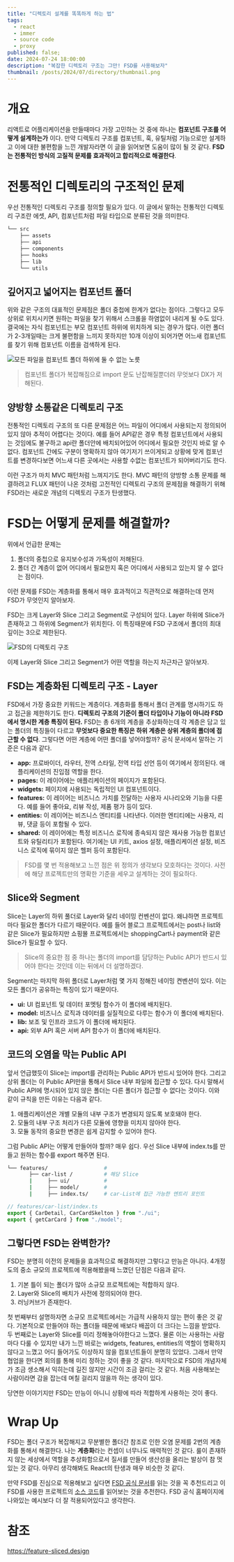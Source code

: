 ```yaml
---
title: "디렉토리 설계를 똑똑하게 하는 법"
tags:
  - react
  - immer
  - source code
  - proxy
published: false;
date: 2024-07-24 18:00:00
description: "복잡한 디렉토리 구조는 그만! FSD를 사용해보자"
thumbnail: /posts/2024/07/directory/thumbnail.png
---
```


# 개요
리액트로 어플리케이션을 만들때마다 가장 고민하는 것 중에 하나는 **컴포넌트 구조를 어떻게 설계하는가** 이다. 만약 디렉토리 구조를 컴포넌트, 훅, 유틸처럼 기능으로만 설계하고 이에 대한 불편함을 느낀 개발자라면 이 글을 읽어보면 도움이 많이 될 것 같다. **FSD는 전통적인 방식의 고질적 문제를 효과적이고 합리적으로 해결한다**.

# 전통적인 디렉토리의 구조적인 문제
우선 전통적인 디렉토리 구조를 정의할 필요가 있다. 이 글에서 말하는 전통적인 디렉토리 구조란 에셋, API, 컴포넌트처럼 파일 타입으로 분류된 것을 의미한다.

```bash
└── src
    ├── assets
    ├── api
    ├── components
    ├── hooks
    ├── lib
    └── utils
```

## 깊어지고 넓어지는 컴포넌트 폴더
위와 같은 구조의 대표적인 문제점은 폴더 중첩에 한계가 없다는 점이다. 그렇다고 모두 상위로 위치시키면 원하는 파일을 찾기 위해서 스크롤을 하염없이 내리게 될 수도 있다. 결국에는 자식 컴포넌트는 부모 컴포넌트 하위에 위치하게 되는 경우가 많다. 이런 폴더가 2-3개일때는 크게 불편함을 느끼지 못하지만 10개 이상이 되어가면 어느새 컴포넌트를 찾기 위해 컴포넌트 이름을 검색하게 된다.

![모든 파일을 컴포넌트 폴더 하위에 둘 수 없는 노릇](/posts/2024/07/directory/image_1.webp)


> 컴포넌트 폴더가 복잡해짐으로 import 문도 난잡해질뿐더러 무엇보다 DX가 저해된다.

## 양방향 소통같은 디렉토리 구조
전통적인 디렉토리 구조의 또 다른 문제점은 어느 파일이 어디에서 사용되는지 정의되어있지 않아 추적이 어렵다는 것이다. 예를 들어 API같은 경우 특정 컴포넌트에서 사용되는 것임에도 불구하고 api란 폴더안에 배치되어있어 어디에서 필요한 것인지 바로 알 수 없다. 컴포넌트 간에도 구분이 명확하지 않아 여기저기 쓰이게되고 상황에 맞게 컴포넌트를 변경하다보면 어느새 다른 곳에서는 사용할 수없는 컴포넌트가 되어버리기도 한다.

이런 구조가 마치 MVC 패턴처럼 느껴지기도 한다. MVC 패턴의 양방향 소통 문제를 해결하려고 FLUX 패턴이 나온 것처럼 고전적인 디렉토리 구조의 문제점을 해결하기 위해 FSD라는 새로운 개념의 디렉토리 구조가 탄생했다.

# FSD는 어떻게 문제를 해결할까?
위에서 언급한 문제는
1. 폴더의 중첩으로 유지보수성과 가독성이 저해된다.
2. 폴더 간 계층이 없어 어디에서 필요한지 혹은 어디에서 사용되고 있는지 알 수 없다는 점이다.

이런 문제를 FSD는 계층화를 통해서 매우 효과적이고 직관적으로 해결하는데 먼저 FSD가 무엇인지 알아보자.

FSD는 크게 Layer와 Slice 그리고 Segment로 구성되어 있다. Layer 하위에 Slice가 존재하고 그 하위에 Segment가 위치힌다. 이 특징때문에 FSD 구조에서 폴더의 최대 깊이는 3으로 제한된다.

![FSD의 디렉토리 구조](/posts/2024/07/directory/image_2.png)

이제 Layer와 Slice 그리고 Segment가 어떤 역할을 하는지 차근차근 알아보자.

## FSD는 계층화된 디렉토리 구조 - Layer
FSD에서 가장 중요한 키워드는 계층이다. 계층화를 통해서 폴더 관계를 명시하기도 하고 접근을 제한하기도 한다. **디렉토리 구조의 기준이 폴더 타입이나 기능이 아니라 FSD에서 명시한 계층 특징이 된다.** FSD는 총 6개의 계층을 추상화하는데 각 계층은 담고 있는 폴더의 특징들이 다르고 **무엇보다 중요한 특징은 하위 계층은 상위 계층의 폴더에 접근할 수 없다**. 그렇다면 어떤 계층에 어떤 폴더를 넣어야할까? 공식 문서에서 말하는 기준은 다음과 같다.

- **app:** 프로바이더, 라우터, 전역 스타일, 전역 타입 선언 등이 여기에서 정의된다. 애플리케이션의 진입점 역할을 한다.
- **pages:** 이 레이어에는 애플리케이션의 페이지가 포함된다.
- **widgets:** 페이지에 사용되는 독립적인 UI 컴포넌트이다.
- **features:** 이 레이어는 비즈니스 가치를 전달하는 사용자 시나리오와 기능을 다룬다. 예를 들어 좋아요, 리뷰 작성, 제품 평가 등이 있다.
- **entities:** 이 레이어는 비즈니스 엔티티를 나타낸다. 이러한 엔티티에는 사용자, 리뷰, 댓글 등이 포함될 수 있다.
- **shared:** 이 레이어에는 특정 비즈니스 로직에 종속되지 않은 재사용 가능한 컴포넌트와 유틸리티가 포함된다. 여기에는 UI 키트, axios 설정, 애플리케이션 설정, 비즈니스 로직에 묶이지 않은 헬퍼 등이 포함된다.

> FSD를 몇 번 적용해보고 느낀 점은 위 정의가 생각보다 모호하다는 것이다. 사전에 해당 프로젝트만의 명확한 기준을 세우고 설계하는 것이 필요하다.

## Slice와 Segment
Slice는 Layer의 하위 풀더로 Layer와 달리 네이밍 컨벤션이 없다. 왜냐하면 프로젝트마다 필요한 폴더가 다르기 때문이다. 예를 들어 블로그 프로젝트에서는 post나 list와 같은 Slice가 필요하지만 쇼핑몰 프로젝트에서는 shoppingCart나 payment와 같은 Slice가 필요할 수 있다.

> Slice의 중요한 점 중 하나는 폴더의 import를 담당하는 Public API가 반드시 있어야 한다는 것인데 이는 뒤에서 더 설명하겠다.

Segment는 마지막 하위 폴더로 Layer처럼 몇 가지 정해진 네이밍 켠벤션이 있다. 이는 모든 폴더가 공유하는 특징이 있기 때문이다.

- **ui:** UI 컴포넌트 및 데이터 포멧팅 함수가 이 폴더에 배치된다.
- **model:** 비즈니스 로직과 데이터를 실질적으로 다루는 함수가 이 폴더에 배치된다.
- **lib:** 보조 및 인프라 코드가 이 폴더에 배치된다.
- **api:** 외부 API 혹은 서버 API 함수가 이 폴더에 배치된다.

## 코드의 오염을 막는 Public API
앞서 언급했듯이 Slice는 import를 관리하는 Public API가 반드시 있어야 한다. 그리고 상위 폴더는 이 Public API만을 통해서 Slice 내부 파일에 접근할 수 있다. 다시 말해서 Public API에 명시되어 있지 않은 폴더는 다른 폴더가 접근할 수 없다는 것이다. 이와 같이 규칙을 만든 이유는 다음과 같다.

1. 애플리케이션은 개별 모듈의 내부 구조가 변경되지 않도록 보호돼야 한다.
2. 모듈의 내부 구조 처리가 다른 모듈에 영향을 미치지 않아야 한다.
3. 모듈 동작의 중요한 변경은 쉽게 감지할 수 있어야 한다.

그럼 Public API는 어떻게 만들어야 할까? 매우 쉽다.
우선 Slice 내부에 index.ts를 만들고 원하는 함수를 export 해주면 된다.

```bash
└── features/                  #
       ├── car-list /          # 해당 Slice
       |     ├── ui/           #
       |     ├── model/        #
       |     ├── index.ts/     # car-List에 접근 가능한 엔트리 포인트
```

```js
// features/car-list/index.ts
export { CarDetail, CarCardSkelton } from "./ui";
export { getCarCard } from "./model";
```

## 그렇다면 FSD는 완벽한가?
FSD는 분명히 이전의 문제들을 효과적으로 해결하지만 그렇다고 만능은 아니다. 4개정도의 중소 규모의 프로젝트에 적용해봤을때 느꼈던 단점은 다음과 같다.
1. 기본 틀이 되는 폴더가 많아 소규모 프로젝트에는 적합하지 않다.
2. Layer와 Slice의 배치가 사전에 정의되어야 한다.
3. 러닝커브가 존재한다.

첫 번째부터 설명하자면 소규모 프로젝트에서는 가급적 사용하지 않는 편이 좋은 것 같다. 기본적으로 만들어야 하는 폴더들 때문에 배보다 배꼽이 더 크다는 느낌을 받았다. 두 번째로는 Layer와 Slice를 미리 정해놓아야한다고 느꼈다. 물론 이는 사용하는 사람마다 다룰 수 있지만 내가 느낀 바로는 widgets, features, entities의 역할이 명확하지 않다고 느꼈고 어디 들어가도 이상하지 않을 컴포넌트들이 분명히 있었다. 그래서 만약 협업을 한다면 회의를 통해 미리 정하는 것이 좋을 것 같다. 마지막으로 FSD의 개념자체가 조금 생소해서 익히는데 길진 않지만 시간이 조금 걸리는 것 같다. 처음 사용해보는 사람이라면 감을 잡는데 며칠 걸리지 않을까 하는 생각이 있다.

당연한 이야기지만 FSD는 만능이 아니니 상황에 따라 적합하게 사용하는 것이 좋다.

# Wrap Up
FSD는 폴더 구조가 복잡해지고 무분별한 폴더간 참조로 인한 오염 문제를 2번의 계층화를 통해서 해결한다. 나는 **계층화**라는 컨셉이 너무나도 매력적인 것 같다. 룰이 존재하지 않는 세상에서 역할을 추상화함으로서 질서를 만들어 생산성을 올리는 발상이 참 멋있는 것 같다. 아무리 생각해봐도 React의 탄생과 매우 비슷한 것 같다.

만약 FSD를 진심으로 적용해보고 싶다면 [FSD 공식 문서](https://feature-sliced.design/)를 읽는 것을 꼭 추천드리고 이 FSD를 사용한 프로젝트의 [소스 코드](https://github.com/yurisldk/realworld-react-fsd)를 읽어보는 것을 추천한다. FSD 공식 홈페이지에 나와있는 예시보다 더 잘 적용되어있다고 생각한다.

# 참조
https://feature-sliced.design